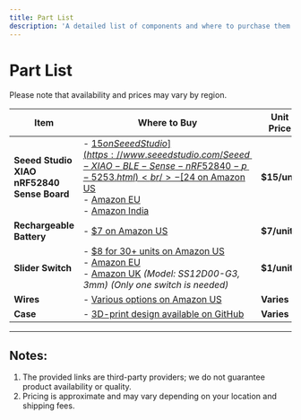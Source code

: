 ```yaml
---
title: Part List
description: 'A detailed list of components and where to purchase them for building your OMI device.'
---
```


# Part List

Please note that availability and prices may vary by region.

| **Item**                       | **Where to Buy**                                                                                                                                                                                                                                                                          | **Unit Price**    |
|--------------------------------|--------------------------------------------------------------------------------------------------------------------------------------------------------------------------------------------------------------------------------------------------------------------------------------------|-------------------|
| **Seeed Studio XIAO nRF52840 Sense Board** | - [$15 on Seeed Studio](https://www.seeedstudio.com/Seeed-XIAO-BLE-Sense-nRF52840-p-5253.html) <br /> - [$24 on Amazon US](https://amzn.to/3TZD1pO) <br /> - [Amazon EU](https://amzn.eu/d/3eG6gaA) <br /> - [Amazon India](https://robu.in/product/seeed-studio-xiao-nrf52840-sense-tinyml-tensorflow-lite-imu-microphone-bluetooth5-0/) | **$15/unit**      |
| **Rechargeable Battery**       | - [$7 on Amazon US](https://amzn.to/3TXlE9f)                                                                                                                                                                                                                                             | **$7/unit**       |
| **Slider Switch**              | - [$8 for 30+ units on Amazon US](https://www.amazon.com/dp/B099MRCDG8) <br /> - [Amazon EU](https://www.amazon.de/dp/B09TVFF6KW) <br /> - [Amazon UK](https://www.amazon.co.uk/dp/B09TVFF6KW) *(Model: SS12D00-G3, 3mm)* *(Only one switch is needed)*                                         | **$1/unit**       |
| **Wires**                      | - [Various options on Amazon US](https://www.amazon.com/dp/B09X4629C1)                                                                                                                                                                                                                  | **Varies**        |
| **Case**                       | - [3D-print design available on GitHub](https://github.com/BasedHardware/Omi/tree/main/Omi/hardware/triangle%20v1)                                                                                                                                                                        | **Varies**        |

---

## Notes:
1. The provided links are third-party providers; we do not guarantee product availability or quality.
2. Pricing is approximate and may vary depending on your location and shipping fees.

